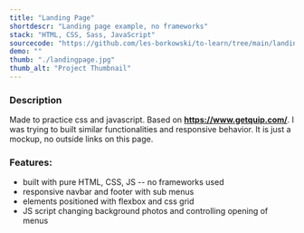 ```yaml
---
title: "Landing Page"
shortdescr: "Landing page example, no frameworks"
stack: "HTML, CSS, Sass, JavaScript"
sourcecode: "https://github.com/les-borkowski/to-learn/tree/main/landingpages/two"
demo: ""
thumb: "./landingpage.jpg"
thumb_alt: "Project Thumbnail"
---
```


### Description
Made to practice css and javascript. Based on **https://www.getquip.com/**. I was trying to built similar functionalities and responsive behavior. It is just a mockup, no outside links on this page.

### Features:
- built with pure HTML, CSS, JS -- no frameworks used
- responsive navbar and footer with sub menus
- elements positioned with flexbox and css grid
- JS script changing background photos and controlling opening of menus